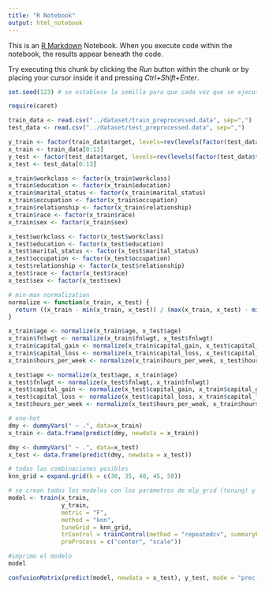 ```yaml
---
title: "R Notebook"
output: html_notebook
---
```


This is an [R Markdown](http://rmarkdown.rstudio.com) Notebook. When you execute code within the notebook, the results appear beneath the code. 

Try executing this chunk by clicking the *Run* button within the chunk or by placing your cursor inside it and pressing *Ctrl+Shift+Enter*. 

```r
set.seed(123) # se establece la semilla para que cada vez que se ejecute el notebook desde el principio salga lo mismo

require(caret)
```

```r

train_data <- read.csv("../dataset/train_preprocessed.data", sep=",")
test_data <- read.csv("../dataset/test_preprocessed.data", sep=",")

```

```r
y_train <- factor(train_data$target, levels=rev(levels(factor(test_data$target))))
x_train <- train_data[0:13]
y_test <- factor(test_data$target, levels=rev(levels(factor(test_data$target))))
x_test <- test_data[0:13]

x_train$workclass <- factor(x_train$workclass)
x_train$education <- factor(x_train$education)
x_train$marital_status <- factor(x_train$marital_status)
x_train$occupation <- factor(x_train$occupation)
x_train$relationship <- factor(x_train$relationship)
x_train$race <- factor(x_train$race)
x_train$sex <- factor(x_train$sex)

x_test$workclass <- factor(x_test$workclass)
x_test$education <- factor(x_test$education)
x_test$marital_status <- factor(x_test$marital_status)
x_test$occupation <- factor(x_test$occupation)
x_test$relationship <- factor(x_test$relationship)
x_test$race <- factor(x_test$race)
x_test$sex <- factor(x_test$sex)

# min-max normalization
normalize <- function(x_train, x_test) {
  return ((x_train - min(x_train, x_test)) / (max(x_train, x_test) - min(x_train, x_test)))
}

x_train$age <- normalize(x_train$age, x_test$age)
x_train$fnlwgt <- normalize(x_train$fnlwgt, x_test$fnlwgt)
x_train$capital_gain <- normalize(x_train$capital_gain, x_test$capital_gain)
x_train$capital_loss <- normalize(x_train$capital_loss, x_test$capital_loss)
x_train$hours_per_week <- normalize(x_train$hours_per_week, x_test$hours_per_week)

x_test$age <- normalize(x_test$age, x_train$age)
x_test$fnlwgt <- normalize(x_test$fnlwgt, x_train$fnlwgt)
x_test$capital_gain <- normalize(x_test$capital_gain, x_train$capital_gain)
x_test$capital_loss <- normalize(x_test$capital_loss, x_train$capital_loss)
x_test$hours_per_week <- normalize(x_test$hours_per_week, x_train$hours_per_week)

# one-hot
dmy <- dummyVars(" ~ .", data=x_train)
x_train <- data.frame(predict(dmy, newdata = x_train))

dmy <- dummyVars(" ~ .", data=x_test)
x_test <- data.frame(predict(dmy, newdata = x_test))
```

```r
# todas las combinaciones posibles
knn_grid = expand.grid(k = c(30, 35, 40, 45, 50))

# se crean todos los modelos con los parámetros de mlp_grid (tuning) y se evalúa su rendimiento
model <- train(x_train, 
               y_train, 
               metric = "F",
               method = "knn", 
               tuneGrid = knn_grid, 
               trControl = trainControl(method = "repeatedcv", summaryFunction = prSummary, repeats = 2, number = 5, sampling = "down"), # number es el núm de veces que vuelve a entrenar
               preProcess = c("center", "scale"))

#imprimo el modelo
model
```

```r
confusionMatrix(predict(model, newdata = x_test), y_test, mode = "prec_recall")
```

